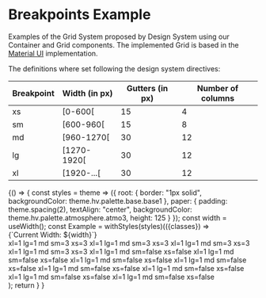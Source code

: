 

<Meta title="Foundation/Grid" />

# Breakpoints Example

Examples of the Grid System proposed by Design System using our Container and Grid components. The implemented Grid is based in the [Material UI](https://v3.material-ui.com/layout/grid/#grid) implementation.

The definitions where set following the design system directives:

| Breakpoint  | Width (in px) |  Gutters (in px)  |  Number of columns  |
|----|----|----|----|
| xs | [0-600[	   |  15  |   4  |
| sm | [600-960[   |  15  |   8  |
| md | [960-1270[  |  30  |  12  |
| lg | [1270-1920[ |  30  |  12  |
| xl | [1920-...[  |  30  |  12  |


<Preview>
    <Story name="Example" >
   {() => {
   const styles = theme => ({
     root: {
       border: "1px solid",
       backgroundColor: theme.hv.palette.base.base1
     },
     paper: {
       padding: theme.spacing(2),
       textAlign: "center",
       backgroundColor: theme.hv.palette.atmosphere.atmo3,
       height: 125
     }
   });
           const width = useWidth();
        const Example = withStyles(styles)(({classes}) => <div>
            <HvTypography>{`Current Width: ${width}`}</HvTypography>
            <div className={classes.root}>
            <HvContainer>
              <HvGrid container>
                <HvGrid item xl={1} lg={1} md sm={3} xs={3}>
                  <Paper className={classes.paper}>xl=1 lg=1 md sm=3 xs=3</Paper>
                </HvGrid>
                <HvGrid item xl={1} lg={1} md sm={3} xs={3}>
                  <Paper className={classes.paper}>xl=1 lg=1 md sm=3 xs=3</Paper>
                </HvGrid>
                <HvGrid item xl={1} lg={1} md sm={3} xs={3}>
                  <Paper className={classes.paper}>xl=1 lg=1 md sm=3 xs=3</Paper>
                </HvGrid>
                <HvGrid item xl={1} lg={1} md sm={3} xs={3}>
                  <Paper className={classes.paper}>xl=1 lg=1 md sm=3 xs=3</Paper>
                </HvGrid>
                <Hidden smDown>
                  <HvGrid item xl={1} lg={1} md>
                    <Paper className={classes.paper}>xl=1 lg=1 md sm=false xs=false</Paper>
                  </HvGrid>
                  <HvGrid item xl={1} lg={1} md>
                    <Paper className={classes.paper}>xl=1 lg=1 md sm=false xs=false</Paper>
                  </HvGrid>
                  <HvGrid item xl={1} lg={1} md>
                    <Paper className={classes.paper}>xl=1 lg=1 md sm=false xs=false</Paper>
                  </HvGrid>
                  <HvGrid item xl={1} lg={1} md>
                    <Paper className={classes.paper}>xl=1 lg=1 md sm=false xs=false</Paper>
                  </HvGrid>
                  <Hidden mdDown>
                    <HvGrid item xl={1} lg={1}>
                      <Paper className={classes.paper}>xl=1 lg=1 md sm=false xs=false</Paper>
                    </HvGrid>
                    <HvGrid item xl={1} lg={1}>
                      <Paper className={classes.paper}>xl=1 lg=1 md sm=false xs=false</Paper>
                    </HvGrid>
                    <HvGrid item xl={1} lg={1}>
                      <Paper className={classes.paper}>xl=1 lg=1 md sm=false xs=false</Paper>
                    </HvGrid>
                    <HvGrid item xl={1} lg={1}>
                      <Paper className={classes.paper}>xl=1 lg=1 md sm=false xs=false</Paper>
                    </HvGrid>
                  </Hidden>
                </Hidden>
              </HvGrid>
            </HvContainer>
          </div>
        </div>
        );
        return <Example/>
   }
}
    </Story>
</Preview>


